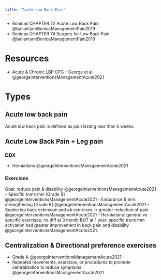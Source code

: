 ```yaml
---
title: "Acute Low Back Pain"
---
```


:::{.callout-note title="Books to reference"}

- Bonicas CHAPTER 72 Acute Low Back Pain @ballantyneBonicaManagementPain2019
- Bonicas CHAPTER 74 Surgery for Low Back Pain @ballantyneBonicaManagementPain2019 
:::

# Resources
- Acute & Chronic LBP CPG - George et al. @georgeInterventionsManagementAcute2021


# Types
## Acute low back pain
Acute low back pain is defined as pain lasting less than 6 weeks.

## Acute Low Back Pain + Leg pain


### DDX
- Herniations @georgeInterventionsManagementAcute2021

### Exercises
Goal: reduce pain & disability @georgeInterventionsManagementAcute2021
- Specific trunk mm [Grade B] @georgeInterventionsManagementAcute2021
- Endurance & mm strengthening [Grade B] @georgeInterventionsManagementAcute2021
- Supine iso back extension and ab exercises → greater reduction of pain @georgeInterventionsManagementAcute2021
- Herniations: general vs specific exercises, no diff at 3 month BUT at 1 year: specific trunk mm activation had greater improvement in back pain and disability @georgeInterventionsManagementAcute2021.

## Centralization & Directional preference exercises
- Grade A @georgeInterventionsManagementAcute2021
- Repeated movements, exercises, or procedures to promote centralization to reduce symptoms @georgeInterventionsManagementAcute2021


